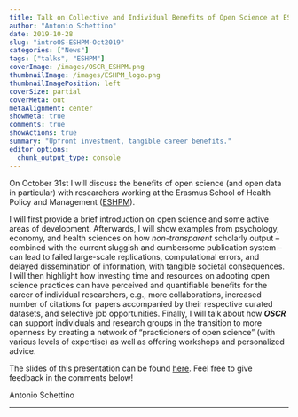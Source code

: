 ```yaml
---
title: Talk on Collective and Individual Benefits of Open Science at ESHPM 
author: "Antonio Schettino"
date: 2019-10-28
slug: "introOS-ESHPM-Oct2019"
categories: ["News"]
tags: ["talks", "ESHPM"]
coverImage: /images/OSCR_ESHPM.png
thumbnailImage: /images/ESHPM_logo.png
thumbnailImagePosition: left
coverSize: partial
coverMeta: out
metaAlignment: center
showMeta: true
comments: true
showActions: true
summary: "Upfront investment, tangible career benefits."
editor_options: 
  chunk_output_type: console
---
```


On October 31st I will discuss the benefits of open science (and open data in particular) with researchers working at the Erasmus School of Health Policy and Management ([ESHPM](https://www.eur.nl/eshpm/)). 

I will first provide a brief introduction on open science and some active areas of development. Afterwards, I will show examples from psychology, economy, and health sciences on how _non-transparent_ scholarly output -- combined with the current sluggish and cumbersome publication system -- can lead to failed large-scale replications, computational errors, and delayed dissemination of information, with tangible societal consequences. I will then highlight how investing time and resources on adopting open science practices can have perceived and quantifiable benefits for the career of individual researchers, e.g., more collaborations, increased number of citations for papers accompanied by their respective curated datasets, and selective job opportunities. Finally, I will talk about how **_OSCR_** can support individuals and research groups in the transition to more openness by creating a network of "practicioners of open science" (with various levels of expertise) as well as offering workshops and personalized advice.

The slides of this presentation can be found [here](https://osf.io/v7z5s/). Feel free to give feedback in the comments below!

Antonio Schettino

***


